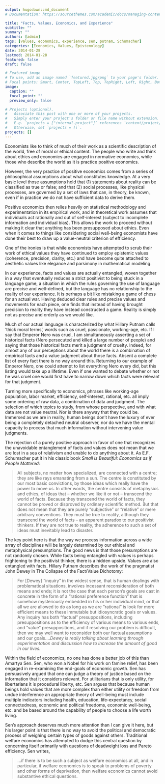 ```yaml
---
output: hugodown::md_document
# Documentation: https://sourcethemes.com/academic/docs/managing-content/

title: "Facts, Values, Economics, and Experience"
subtitle: ""
summary: ""
authors: [admin]
tags: [values, economics, experience, sen, putnam, Schumacher]
categories: [Economics, Values, Epistemology]
date: 2014-01-28
lastmod: 2014-01-28
featured: false
draft: false

# Featured image
# To use, add an image named `featured.jpg/png` to your page's folder.
# Focal points: Smart, Center, TopLeft, Top, TopRight, Left, Right, BottomLeft, Bottom, BottomRight.
image:
  caption: ""
  focal_point: ""
  preview_only: false

# Projects (optional).
#   Associate this post with one or more of your projects.
#   Simply enter your project's folder or file name without extension.
#   E.g. `projects = ["internal-project"]` references `content/project/deep-learning/index.md`.
#   Otherwise, set `projects = []`.
projects: []
---
```


Economists like to think of much of their work as a scientific description of the world, free of moral or ethical content. The people who write and think about ethics and economics are engaged in normative economics, while those who describe the world as it is practice positive economics.

However, the very practice of positive economics comes from a series of philosophical assumptions about what constitutes knowledge. At a very basic level those assumptions hold that (1) statements about reality can be classified as true or false; and that (2) social processes, like physical processes, are governed by a set of laws that can, in theory, be known, even if in practice we do not have sufficient data to derive them.

Positive economics then relies heavily on statistical methodology and experimentation in its empirical work, and in theoretical work assumes that individuals act rationally and out of self-interest (subject to incomplete information and individual bias). This allows the work to proceed without making it clear that anything has been presupposed about ethics. Even when it comes to things like considering social well-being economists have done their best to draw up a value-neutral criterion of efficiency.

One of the ironies is that while economists have attempted to scrub their work of ethical values they have continued to employ epistemic values (coherence, precision, clarity, etc.) and have become quite attached to aesthetic values like elegance and parsimony in mathematical modeling.

In our experience, facts and values are actually entangled, woven together in a way that eventually reduces a strict positivist to being stuck in a language game, a situation in which the rules governing the use of language are precise and well-defined, but the language has no relationship to the reality of our experience. It is perhaps a bit like mistaking a game of chess for an actual war. Having deduced clear rules and precise values and movements for each piece, one finds that instead of having brought precision to reality they have instead constructed a game. Reality is simply not as precise and orderly as we would like.

Much of our actual language is characterized by what Hillary Putnam calls ‘thick moral terms’, words such as cruel, passionate, working-age, etc. If I say that Emperor Nero was cruel, I am simultaneously asserting a set of historical facts (Nero persecuted and killed a large number of people) and saying that those historical facts merit a judgment of cruelty. Indeed, for almost any of our perceptions about the world there is a combination of empirical facts and a value judgment about those facts. Absent a complete list of every fact there is no way around this. Returning to our example of Emperor Nero, one could attempt to list everything Nero every did, but this listing would take up a lifetime. Even if one wanted to debate whether or not he was cruel one would first have to narrow down which facts were relevant for that judgment.

Turning more specifically to economics, phrases like working-age population, labor market, efficiency, self-interest, rational, etc. all imply some ordering of raw data, a combination of data and judgment. The selection of which topics to study, from whose perspective, and with what data are not value neutral. Nor is there anyway that they could be. Immersed as we are in reality, human beings don’t have the luxury of ever being a completely detached neutral observer, nor do we have the mental capacity to process that much information without intervening value judgments.

The rejection of a purely positive approach in favor of one that recognizes the unavoidable entanglement of facts and values does not mean that we are lost in a sea of relativism and unable to do anything about it. As E.F. Schumacher put it in his classic book *Small is Beautiful: Economics as if People Mattered*:

>All subjects, no matter how specialized, are connected with a centre; they are like rays emanating from a sun. The centre is constituted by our most basic convictions, by those ideas which really have the power to move us. In other words, the centre consists of metaphysics and ethics, of ideas that – whether we like it or not – transcend the world of facts. Because they transcend the world of facts, they cannot be proved or disproved by ordinary scientific method. But that does not mean that they are purely “subjective” or “relative” or mere arbitrary conventions. They must be true to reality, although they transcend the world of facts – an apparent paradox to our positivist thinkers. If they are not true to reality, the adherence to such a set of ideas must inevitably lead to disaster.

The key point here is that the way we process information across a wide array of disciplines will be largely determined by our ethical and metaphysical presumptions. The good news is that those presumptions are not randomly chosen. While facts being entangled with values is perhaps frightening to the positivist thinker, there is a hidden upside. Values are also entangled with facts. Hillary Putnam describes the work of the pragmatist John Dewey in The Collapse of the Fact/Value Dichotomy:

>For [Dewey] “inquiry” in the widest sense, that is human dealings with problematical situations, involves incessant reconsideration of both means and ends; it is not the case that each person’s goals are cast in concrete in the form of a “rational preference function” that is somehow mysteriously embedded in his or her individual mind, or that all we are allowed to do as long as we are “rational” is look for more efficient means to these immutable but idiosyncratic goals or values. Any inquiry has both “factual” presuppositions, including presuppositions as to the efficiency of various means to various ends, and “value” presuppositions, and if resolving our problem is difficult, then we may well want to reconsider both our factual assumptions and our goals….*Dewey is really talking about learning through experimentation and discussion how to increase the amount of good in our lives.*

Within the field of economics, no one has done a better job of this than Amartya Sen. Sen, who won a Nobel for his work on famine relief, has been engaged in re-examining the end-goals of economic growth. Sen has persuasively argued that one can judge a theory of justice based on the information that it considers relevant. For utilitarians that is only utility, for libertarians it is procedural liberty, etc. Sen argues that because human beings hold values that are more complex than either utility or freedom from undue interference an appropriate theory of well-being must include multiple indicators including health, education, life-expectancy, social connectedness, economic and political freedoms, economic well-being, etc.  and be based around the capability of people to choose a life worth living.

Sen’s approach deserves much more attention than I can give it here, but his larger point is that there is no way to avoid the political and democratic process of weighing certain types of goods against others. Traditional welfare economics has attempted to dodge this central question by concerning itself primarily with questions of deadweight loss and Pareto efficiency. Sen writes,

>…if there is to be such a subject as welfare economics at all, and in particular, if welfare economics is to speak to problems of poverty and other forms of deprivation, then welfare economics cannot avoid substantive ethical questions.
